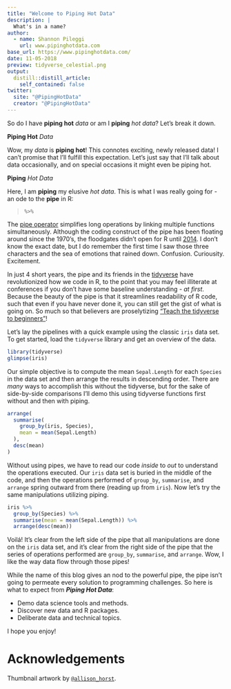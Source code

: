 ```yaml
---
title: "Welcome to Piping Hot Data"
description: |
  What's in a name?
author:
  - name: Shannon Pileggi 
    url: www.pipinghotdata.com
base_url: https://www.pipinghotdata.com/
date: 11-05-2018
preview: tidyverse_celestial.png
output:
  distill::distill_article:
    self_contained: false
twitter:
  site: "@PipingHotData"
  creator: "@PipingHotData"
---
```


So do I have **piping hot** _data_ or am I **piping** _hot data_?  Let's break it down.

**Piping Hot** _Data_

Wow, my _data_ is **piping hot**!  This connotes exciting, newly released data!  I can't promise that I'll fulfill this expectation.  Let's just say that I'll talk about data occasionally, and on special occasions it might even be piping hot.

**Piping** _Hot Data_

Here, I am **piping** my elusive _hot data_. This is what I was really going for - an ode to the **pipe** in R:  

> `%>%`

The [pipe operator](http://r4ds.had.co.nz/pipes.html) simplifies long operations by linking multiple functions simultaneously.  Although the coding construct of the pipe has been floating around since the 1970's, the floodgates didn't open for R until [2014](http://adolfoalvarez.cl/blog/2021-09-16-plumbers-chains-and-famous-painters-the-history-of-the-pipe-operator-in-r/).  I don't know the exact date, but I do remember the first time I saw those three characters and the sea of emotions that rained down.  Confusion. Curiousity. Excitement. 

In just 4 short years, the pipe and its friends in the [tidyverse](https://www.tidyverse.org/) have revolutionized how we code in R, to the point that you may feel illiterate at conferences if you don't have some baseline understanding - _at first_.  Because the beauty of the pipe is that it streamlines readability of R code, such that even if you have never done it, you can still get the gist of what is going on.  So much so that believers are proselytizing ["Teach the tidyverse to beginners"](http://varianceexplained.org/r/teach-tidyverse/)!

Let's lay the pipelines with a quick example using the classic `iris` data set.  To get started, load the `tidyverse` library and get an overview of the data.

```r
library(tidyverse)
glimpse(iris)
```

Our simple objective is to compute the mean `Sepal.Length` for each `Species` in the data set and then arrange the results in descending order.  There are *many* ways to accomplish this without the tidyverse, but for the sake of side-by-side comparisons I'll demo this using tidyverse functions first without and then with piping.

```r
arrange(
  summarise(
    group_by(iris, Species), 
    mean = mean(Sepal.Length)
  ), 
  desc(mean)
)
```

Without using pipes, we have to read our code _inside_ to _out_ to understand the operations executed.  Our `iris` data set is buried in the middle of the code, and then the operations performed of `group_by`, `summarise`, and `arrange` spring outward from there (reading up from `iris`).  Now let's try the same manipulations utilizing piping.

```r

iris %>% 
  group_by(Species) %>% 
  summarise(mean = mean(Sepal.Length)) %>%
  arrange(desc(mean))

```

Voilá!  It's clear from the left side of the pipe that all manipulations are done on the `iris` data set, and it's clear from the right side of the pipe that the series of operations performed are `group_by`, `summarise`, and `arrange`.  Wow, I like the way data flow through those pipes!    

While the name of this blog gives an nod to the powerful pipe, the pipe isn't going to permeate every solution to programming challenges.  So here is what to expect from **_Piping Hot Data_**:

* Demo data science tools and methods. 
* Discover new data and R packages.
* Deliberate data and technical topics.


I hope you enjoy!

# Acknowledgements

Thumbnail artwork by [`@allison_horst`](https://twitter.com/allison_horst?lang=en).